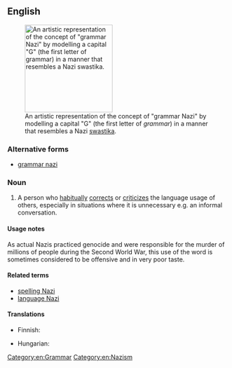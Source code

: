 ==English==
[[File:Grammar Nazi Icon.svg|thumb|200px|upright|An artistic representation of the concept of "grammar Nazi" by modelling a capital "G" (the first letter of ''grammar'') in a manner that resembles a Nazi [[swastika]].]]

===Alternative forms===
* [[grammar nazi]]

===Noun===
{{en-noun|head=[[grammar]] [[Nazi]]}}

# {{slang|idiomatic}} A person who [[habitually]] [[correct]]s or [[criticize]]s the language usage of others, especially in situations where it is unnecessary e.g. an informal conversation.

====Usage notes====
As actual Nazis practiced genocide and were responsible for the murder of millions of people during the Second World War, this use of the word is sometimes considered to be offensive and in very poor taste.

====Related terms====
* [[spelling Nazi]]
* [[language Nazi]]

====Translations====
{{trans-top|Person who obsesses over orthography}}
* Finnish: {{t+|fi|pilkunnussija}}
{{trans-mid}}
* Hungarian: {{t-|hu|nyelvtannáci}}
{{trans-bottom}}

[[Category:en:Grammar]]
[[Category:en:Nazism]]